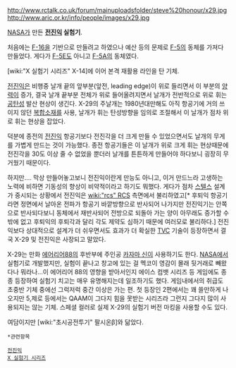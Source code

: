 http://www.rctalk.co.uk/forum/mainuploadsfolder/steve%20honour/x29.jpg
http://www.aric.or.kr/info/people/images/x29.jpg

[[NASA]]가 만든 '''[[전진익]] 실험기'''. 

처음에는 [[F-16]]을 기반으로 만들려고 하였으나 예산 등의 문제로 [[F-5]]의 동체를 가져다 만들었다. 게다가 [[F-5]]E도 아니고 [[F-5]]A의 동체였다. 

[wiki:"X 실험기 시리즈" X-14]에 이어 본격 재활용 라인을 탄 기체. 

[[전진익]]은 비행중 날개 끝의 앞부분(앞전, leading edge)이 위로 들리면서 이 부분의 [[양력]]이 증가, 결국 날개 끝부분 전체가 위로 들어올려지면서 날개가 전반적으로 위로 휘는 [[공탄성]] 발산 현상이 생긴다. X-29의 주날개는 1980년대만해도 아직 항공기에 거의 쓰이지 않던 [[복합소재]]를 사용, 날개가 휘는 탄성방향을 임의로 조절해서 이 날개가 점차 위로 휘는 현상을 잡았다.

덕분에 종전의 [[전진익]] 항공기보다 전진각을 더 크게 만들 수 있었으면서도 날개의 무게를 가볍게 만드는 것이 가능했다. 종전 항공기들은 이 날개가 위로 크게 휘는 현상때문에 전진각을 30도 이상 줄 수 없었을 뿐더러 날개를 튼튼하게 만들어야 하다보니 굉장히 무거웠기 때문이다. 

하지만.... 막상 만들어놓고보니 전진익이란게 만능도 아니고, 이거 만드느라 고생하는 노력에 비하면 기동성의 향상이 비약적이라고 하기도 뭐했다. 게다가 점차 [[스텔스]] 설계가 중시되는 상황에서 전진익은 [[wiki:"rcs" RCS]] 측면에서 불리하였고[* 후퇴익 항공기라면 정면에서 날아온 전파가 항공기 바깥방향으로 반사되어 나가지만 전진익기는 안쪽으로 반사되다보니 동체에서 재반사되어 전방으로 되돌아 가는 양이 아무래도 증가할 수 밖에 없고 후퇴익의 후퇴각과 달리 각도 제약도 심하기 때문에 여러모로 불리하다.] 전진익보다 상대적으로 설계가 더 쉬우면서도 효과가 더 확실한 [[TVC]] 기술이 등장하면서 결국 X-29 및 전진익은 사장되고 말았다.

X-29는 만화 [[에어리어88]]의 후반부에 주인공 [[카자마 신]]이 사용하기도 한다. [[NASA]]에서 실험기로 개발했지만, 실험이 끝나고 창고에 있는 걸 멕코이 영감이 몰래 뒷거래로 빼왔다나 뭐라나...이 에어리어 88의 영향을 받아서인지 에이스 컴뱃 시리즈 등 게임에도 종종 등장하여 실험기 치고는 매우 유명해지는데 일조하기도 했다. 게임내에서의 취급도 초중반 기체 중에선 그럭저럭 중간 이상은 가는 편. 첫 등장인 2편에서는 꽤 쓸만하게 나오지만 5,제로 등에서는 QAAM이 그다지 힘을 못받는 시리즈라 그런지 그다지 많이 사용되지는 않는 기체. 스페셜 컬러로 실제 X-29의 실험기 버전 마킹을 사용할 수도 있다.

여담이지만 [wiki:"초시공전투기" 팔시온β]와 닮았다.


 *관련항목

 [[전진익]]
 [[X 실험기 시리즈]]
